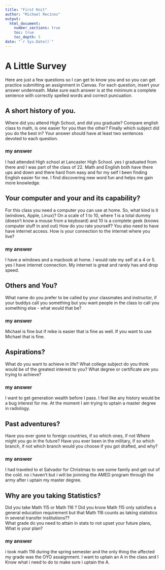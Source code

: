 ```yaml
---
title: "First Knit"
author: "Michael Recinos"
output: 
  html_document:
    number_sections: true
    toc: true
    toc_depth: 5
date: "`r Sys.Date()`"   
---
```


# A Little Survey

Here are just a few questions so I can get to know you and so you can get practice submitting an assignment in Canvas.  For each question, insert your answer underneath. Make sure each answer is at the minimum a complete sentence with correctly spelled words and correct puncuation. 

## A short history of you.  
Where did you attend High School, and did you graduate? Compare english class to math, is one easier for you than the other? Finally which subject did you do the best in? Your answer should have at least two sentences devoted to each question.  
  
### my answer     

I had attended High school at Lancaster High School. yes I graduated from there and I was part of the class of 22. Math and English both have there ups and down and there hard from easy and for my self I been finding English easier for me. I find discovering new word fun and helps me gain more knowledge.

## Your computer and your and its capability?  
 For this class  you need a computer you can use at home.  So, what kind is it (windows, Apple, Linux)?  On a scale of 1 to 10, where 1 is a total dummy (doesn't know a mouse from a keyboard) and 10 is a complete geek (knows computer stuff in and out) How do you rate yourself?  You also need to have have internet access. How is your connection to the internet where you live?

### my answer   

I have a windows and a macbook at home. I would rate my self at a 4 or 5. yes I have internet connection. My internet is great and rarely has and drop speed.

## Others and You?   
What name do you prefer to be called by your classmates and instructor, if your buddys call you something but you want people in the class to call you something else - what would that be? 

### my answer     
  
Michael is fine but if mike is easier that is fine as well. If you want to use Michael that is fine.

## Aspirations?   
What do you want to achieve in life?  What college subject do you think would be of the greatest interest to you? What degree or certificate are you trying to achieve?

### my answer     
  
I want to get generation wealth before I pass. I feel like any history would be a bug interest for me. At the moment I am trying to uptain a master degree in radiology.

## Past adventures?  
Have you ever gone to foreign countries, if so which ones, if not Where might you go in the future?  Have you ever been in the military, if so which branch, if not which branch would you choose if you got drafted, and why?

### my answer     
  
I had traveled to el Salvador for Christmas to see some family and get out of the cold. no i haven’t but i will be joinning the AMED program through the army after i uptain my master degree.

## Why are you taking Statistics?  
Did you take Math 115 or Math 116 ?  Did you know Math 115 only satisfies a general education requirement but that Math 116 counts as taking statistics in several transfer institutions??  
What grade do you need to attain in stats to not upset your future plans, What is your plan?  
 

### my answer     
  
i took math 116 during the spring semester and the only thing the affected my grade was the OYO assaignment. I want to uptain an A in the class and I Know what i need to do to make sure i uptain the A.
